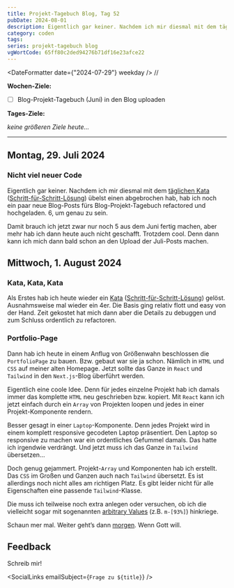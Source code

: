 ```yaml
---
title: Projekt-Tagebuch Blog, Tag 52
pubDate: 2024-08-01
description: Eigentlich gar keiner. Nachdem ich mir diesmal mit dem täglichen Kata übelst einen abgebrochen hab, hab ich noch ein paar neue Blog-Posts fürs Blog-Projekt-Tagebuch refactored und hochgeladen. 6, um genau zu sein.
category: coden
tags:
series: projekt-tagebuch blog
vgWortCode: 65ff80c2ded94276b71df16e23afce22
---
```


<DateFormatter date={"2024-07-29"} weekday /> // <DateFormatter
  date={pubDate}
  weekday
/>

**Wochen-Ziele:**

- [ ] Blog-Projekt-Tagebuch (Juni) in den Blog uploaden

**Tages-Ziele:**

_keine größeren Ziele heute..._

---

## Montag, 29. Juli 2024

### Nicht viel neuer Code

Eigentlich gar keiner. Nachdem ich mir diesmal mit dem [täglichen Kata](https://www.codewars.com/kata/598106cb34e205e074000031) ([Schritt-für-Schritt-Lösung](/blog/codewars-the-deaf-rats-of-hamelin)) übelst einen abgebrochen hab, hab ich noch ein paar neue Blog-Posts fürs Blog-Projekt-Tagebuch refactored und hochgeladen. 6, um genau zu sein.

Damit brauch ich jetzt zwar nur noch 5 aus dem Juni fertig machen, aber mehr hab ich dann heute auch nicht geschafft. Trotzdem cool. Denn dann kann ich mich dann bald schon an den Upload der Juli-Posts machen.

## Mittwoch, 1. August 2024

### Kata, Kata, Kata

Als Erstes hab ich heute wieder ein [Kata](https://www.codewars.com/kata/51ba717bb08c1cd60f00002f) ([Schritt-für-Schritt-Lösung](/blog/codewars-range-extraction)) gelöst. Ausnahmsweise mal wieder ein 4er. Die Basis ging relativ flott und easy von der Hand. Zeit gekostet hat mich dann aber die Details zu debuggen und zum Schluss ordentlich zu refactoren.

### Portfolio-Page

Dann hab ich heute in einem Anflug von Größenwahn beschlossen die `PortfolioPage` zu bauen. Bzw. gebaut war sie ja schon. Nämlich in `HTML` und `CSS` auf meiner alten Homepage. Jetzt sollte das Ganze in `React` und `Tailwind` in den `Next.js`-Blog überführt werden.

Eigentlich eine coole Idee. Denn für jedes einzelne Projekt hab ich damals immer das komplette `HTML` neu geschrieben bzw. kopiert. Mit `React` kann ich jetzt einfach durch ein `Array` von Projekten loopen und jedes in einer Projekt-Komponente rendern.

Besser gesagt in einer `Laptop`-Komponente. Denn jedes Projekt wird in einem komplett responsive gecodeten Laptop präsentiert. Den Laptop so responsive zu machen war ein ordentliches Gefummel damals. Das hatte ich irgendwie verdrängt. Und jetzt muss ich das Ganze in `Tailwind` übersetzen...

Doch genug gejammert. Projekt-`Array` und Komponenten hab ich erstellt. Das `CSS` im Großen und Ganzen auch nach `Tailwind` übersetzt. Es ist allerdings noch nicht alles am richtigen Platz. Es gibt leider nicht für alle Eigenschaften eine passende `Tailwind`-Klasse.

Die muss ich teilweise noch extra anlegen oder versuchen, ob ich die vielleicht sogar mit sogenannten [arbitrary Values](https://tailwindcss.com/docs/adding-custom-styles#using-arbitrary-values) (z.B. `m-[93%]`) hinkriege.

Schaun mer mal. Weiter geht’s dann [morgen](/blog/projekt-tagebuch-blog-tag-53). Wenn Gott will.

## Feedback

<Accordion>
Schreib mir!

<SocialLinks emailSubject={`Frage zu ${title}`} />

</Accordion>
